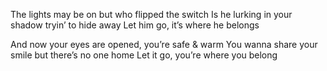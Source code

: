 The lights may be on but who flipped the switch
Is he lurking in your shadow tryin’ to hide away
Let him go, it’s where he belongs

And now your eyes are opened, you’re safe & warm
You wanna share your smile but there’s no one home
Let it go, you’re where you belong
